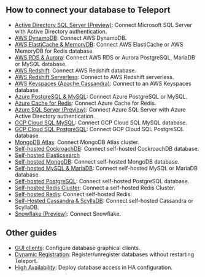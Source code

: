 ## How to connect your database to Teleport 

- [Active Directory SQL Server (Preview)](../../database-access/guides/sql-server-ad.mdx): Connect Microsoft SQL Server with Active Directory authentication.
- [AWS DynamoDB](../../database-access/guides/aws-dynamodb.mdx): Connect AWS DynamoDB.
- [AWS ElastiCache & MemoryDB](../../database-access/guides/redis-aws.mdx): Connect AWS ElastiCache or AWS MemoryDB for Redis database.
- [AWS RDS & Aurora](../../database-access/guides/rds.mdx): Connect AWS RDS or Aurora PostgreSQL, MariaDB or MySQL database.
- [AWS Redshift](../../database-access/guides/postgres-redshift.mdx): Connect AWS Redshift database.
- [AWS Redshift Serverless](../../database-access/guides/redshift-serverless.mdx): Connect to AWS Redshift serverless.
- [AWS Keyspaces (Apache Cassandra)](../../database-access/guides/aws-cassandra-keyspaces.mdx): Connect to an AWS Keyspaces database.
- [Azure PostgreSQL & MySQL](../../database-access/guides/azure-postgres-mysql.mdx): Connect Azure PostgreSQL or MySQL.
- [Azure Cache for Redis](../../database-access/guides/azure-redis.mdx): Connect Azure Cache for Redis.
- [Azure SQL Server (Preview)](../../database-access/guides/azure-sql-server-ad.mdx): Connect Azure SQL Server with Azure Active Directory authentication.
- [GCP Cloud SQL MySQL](../../database-access/guides/mysql-cloudsql.mdx): Connect GCP Cloud SQL MySQL database.
- [GCP Cloud SQL PostgreSQL](../../database-access/guides/postgres-cloudsql.mdx): Connect GCP Cloud SQL PostgreSQL database.
- [MongoDB Atlas](../../database-access/guides/mongodb-atlas.mdx): Connect MongoDB Atlas cluster.
- [Self-hosted CockroachDB](../../database-access/guides/cockroachdb-self-hosted.mdx): Connect self-hosted CockroachDB database.
- [Self-hosted Elasticsearch](../../database-access/guides/elastic.mdx)
- [Self-hosted MongoDB](../../database-access/guides/mongodb-self-hosted.mdx): Connect self-hosted MongoDB database.
- [Self-hosted MySQL & MariaDB](../../database-access/guides/mysql-self-hosted.mdx): Connect self-hosted MySQL or MariaDB database.
- [Self-hosted PostgreSQL](../../database-access/guides/postgres-self-hosted.mdx): Connect self-hosted PostgreSQL database.
- [Self-hosted Redis Cluster](../../database-access/guides/redis-cluster.mdx): Connect a self-hosted Redis Cluster.
- [Self-hosted Redis](../../database-access/guides/redis.mdx): Connect self-hosted Redis.
- [Self-Hosted Cassandra & ScyllaDB](../../database-access/guides/cassandra-self-hosted.mdx): Connect self-hosted Cassandra or ScyllaDB.
- [Snowflake (Preview)](../../database-access/guides/snowflake.mdx): Connect Snowflake.

## Other guides

- [GUI clients](../../connect-your-client/gui-clients.mdx): Configure database graphical clients.
- [Dynamic Registration](../../database-access/guides/dynamic-registration.mdx): Register/unregister databases without restarting Teleport.
- [High Availability](../../database-access/guides/ha.mdx): Deploy database access in HA configuration.

